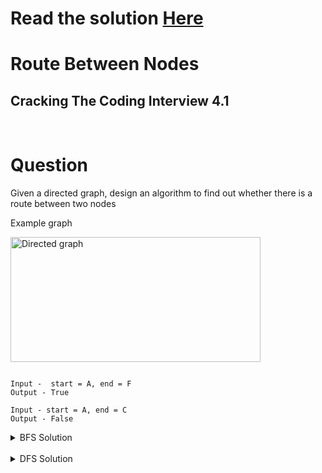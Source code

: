 # Read the solution [Here](https://quastor.org/cracking-the-coding-interview/trees-and-graph/route-between-nodes)

# Route Between Nodes

## Cracking The Coding Interview 4.1

<br/>

# Question

Given a directed graph, design an algorithm to find out whether there is a route between two nodes

Example graph

<img
  src="./assets/route-between-nodes.png"
  alt="Directed graph"
  height="200"
  width="400"
  layout="responsive"
/>

```

Input -  start = A, end = F
Output - True

Input - start = A, end = C
Output - False

```

<details>
  <summary>BFS Solution</summary>

Start a breadth-fist-search from the start node, check if the end node is found. keep track of visited nodes to avoide cycles and repetition of nodes.
    
```python
from queue import Queue
from collections import defaultdict
from typing import DefaultDict, List

def search(graph: DefaultDict ,start : str,end : str) -> bool:
    visited_nodes = set()
    q = Queue()
    q.put(start)
    while not q.empty():
        curr_node = q.get()
        if curr_node == end:
            return True
        visited_nodes.add(curr_node)
        for adj_node in graph[curr_node]:
            if adj_node not in visited_nodes:
                q.put(adj_node)

    return False

```
Time complexity O(n), we visit all the nodes once in worst case.
Space complexity O(n), a node might be connected to all the nodes, in that case queue will have all nodes.
</details>

<br/>

<details>
  <summary>DFS Solution</summary>

Start a depth-first-search from the start, check if the end node is found. keep track of visited nodes to avoid cycles and repetition of nodes.

```python
from queue import Queue
from collections import defaultdict
from typing import DefaultDict, List

def search(graph : DefaultDict, start : str, end: str) ->bool:
    def dfs_search(graph,curr_node,end,visited):
        if curr_node == end:
            return True
        else:
            for adj_node in graph[curr_node]:
                if adj_node not in visited:
                    visited.add(curr_node)
                    return True if  dfs_search(graph,adj_node, end,visited) else False
    return dfs_search(graph, start, end, set(start))

```
Time complexity O(n), we visit all the nodes once in worst case.
Space complexity O(n), because of the recursion stack.
</details>  